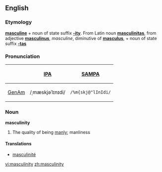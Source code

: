 ==English==

===Etymology===
'''[[masculine]]''' + noun of state suffix '''[[-ity]]'''.  From Latin noun '''[[masculinitas]]''', from adjective '''[[masculinus]]''', ''masculine'', diminutive of '''[[masculus]]''', + noun of state suffix '''[[-tas]]'''

===Pronunciation===
{| border=1 cellpadding=5
! !! [[w:IPA|IPA]] !! [[w:SAMPA|SAMPA]]
|-
! [[GenAm]]
| /ˌmæskjəˈlɪnɪdi/ || <tt>/%m{skj@"lInIdi/</tt>
|}

===Noun===
'''masculinity'''
#The quality of being [[manly]]; manliness

====Translations====
* [[masculinité]] {{f}}

[[vi:masculinity]]
[[zh:masculinity]]